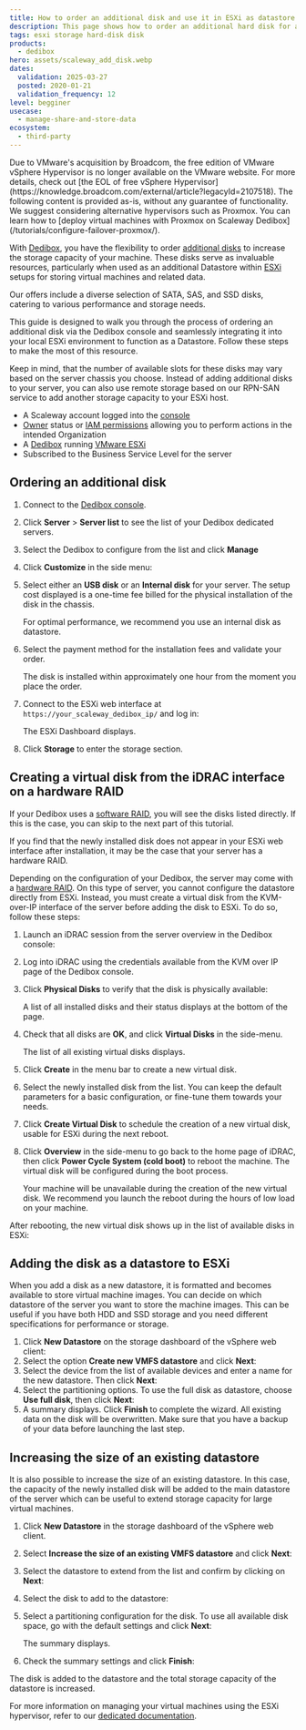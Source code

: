 ```yaml
---
title: How to order an additional disk and use it in ESXi as datastore
description: This page shows how to order an additional hard disk for a Dedibox and how to use it in ESXi as datastore.
tags: esxi storage hard-disk disk
products:
  - dedibox
hero: assets/scaleway_add_disk.webp
dates:
  validation: 2025-03-27
  posted: 2020-01-21
  validation_frequency: 12
level: begginer
usecase:
  - manage-share-and-store-data
ecosystem:
  - third-party
---
```




<Message type="important">
Due to VMware's acquisition by Broadcom, the free edition of VMware vSphere Hypervisor is no longer available on the VMware website. For more details, check out [the EOL of free vSphere Hypervisor](https://knowledge.broadcom.com/external/article?legacyId=2107518). The following content is provided as-is, without any guarantee of functionality.
We suggest considering alternative hypervisors such as Proxmox. You can learn how to [deploy virtual machines with Proxmox on Scaleway Dedibox](/tutorials/configure-failover-proxmox/).
</Message>


With [Dedibox](https://www.scaleway.com/en/dedibox/), you have the flexibility to order [additional disks](https://www.scaleway.com/en/dedibox/storage/) to increase the storage capacity of your machine.
These disks serve as invaluable resources, particularly when used as an additional Datastore within [ESXi](https://www.vmware.com/products/esxi-and-esx.html) setups for storing virtual machines and related data.

Our offers include a diverse selection of SATA, SAS, and SSD disks, catering to various performance and storage needs.

This guide is designed to walk you through the process of ordering an additional disk via the Dedibox console and seamlessly integrating it into your local ESXi environment to function as a Datastore. Follow these steps to make the most of this resource.

<Message type="tip">
  Keep in mind, that the number of available slots for these disks may vary based on the server chassis you choose.
  Instead of adding additional disks to your server, you can also use remote storage based on our RPN-SAN service to add another storage capacity to your ESXi host.
</Message>

<Requirements />

- A Scaleway account logged into the [console](https://console.scaleway.com)
- [Owner](/iam/concepts/#owner) status or [IAM permissions](/iam/concepts/#permission) allowing you to perform actions in the intended Organization
- A [Dedibox](https://www.scaleway.com/en/dedibox/) running [VMware ESXi](/tutorials/configure-virtual-machine-esxi/#installing-esxi)
- Subscribed to the Business Service Level for the server

## Ordering an additional disk

1. Connect to the [Dedibox console](https://console.online.net/).
2. Click **Server** > **Server list** to see the list of your Dedibox dedicated servers.
3. Select the Dedibox to configure from the list and click **Manage**
4. Click **Customize** in the side menu:
    <Lightbox image={image} width="200" alt="" />
5. Select either an **USB disk** or an **Internal disk** for your server.
    <Message type="important">
      The setup cost displayed is a one-time fee billed for the physical installation of the disk in the chassis.
    </Message>

    <Message type="important">
      For optimal performance, we recommend you use an internal disk as datastore.
    </Message>

    <Lightbox image={image2} width="800" alt="" />
6. Select the payment method for the installation fees and validate your order.
    <Lightbox image={image3} width="800" alt="" />

    <Message type="note">
      The disk is installed within approximately one hour from the moment you place the order.
    </Message>
8. Connect to the ESXi web interface at `https://your_scaleway_dedibox_ip/` and log in:
    <Lightbox image={image4} width="800" alt="" />

    The ESXi Dashboard displays.

    <Lightbox image={image5} width="800" alt="" />
9. Click **Storage** to enter the storage section.

## Creating a virtual disk from the iDRAC interface on a hardware RAID

If your Dedibox uses a [software RAID](https://en.wikipedia.org/wiki/RAID#SOFTWARE), you will see the disks listed directly. If this is the case, you can skip to the next part of this tutorial.

If you find that the newly installed disk does not appear in your ESXi web interface after installation, it may be the case that your server has a hardware RAID.

<Lightbox image={image6} width="800" alt="" />

Depending on the configuration of your Dedibox, the server may come with a [hardware RAID](https://en.wikipedia.org/wiki/Disk_array_controller). On this type of server, you cannot configure the datastore directly from ESXi. Instead, you must create a virtual disk from the KVM-over-IP interface of the server before adding the disk to ESXi. To do so, follow these steps:

1. Launch an iDRAC session from the server overview in the Dedibox console:
    <Lightbox image={image7} width="800" alt="" />
2. Log into iDRAC using the credentials available from the KVM over IP page of the Dedibox console.
3. Click **Physical Disks** to verify that the disk is physically available:
    <Lightbox image={image8} width="500" alt="" />

    A list of all installed disks and their status displays at the bottom of the page.

    <Lightbox image={image9} width="800" alt="" />
4. Check that all disks are **OK**, and click **Virtual Disks** in the side-menu.

    The list of all existing virtual disks displays.
5. Click **Create** in the menu bar to create a new virtual disk.
    <Lightbox image={image10} width="300" alt="" />
6. Select the newly installed disk from the list. You can keep the default parameters for a basic configuration, or fine-tune them towards your needs.
    <Lightbox image={image11} width="800" alt="" />
7. Click **Create Virtual Disk** to schedule the creation of a new virtual disk, usable for ESXi during the next reboot.
8. Click **Overview** in the side-menu to go back to the home page of iDRAC, then click **Power Cycle System (cold boot)** to reboot the machine. The virtual disk will be configured during the boot process.
    <Lightbox image={image12} width="300" alt="" />

    <Message type="important">
      Your machine will be unavailable during the creation of the new virtual disk. We recommend you launch the reboot during the hours of low load on your machine.
    </Message>

After rebooting, the new virtual disk shows up in the list of available disks in ESXi:

<Lightbox image={image13} width="800" alt="" />

## Adding the disk as a datastore to ESXi

When you add a disk as a new datastore, it is formatted and becomes available to store virtual machine images. You can decide on which datastore of the server you want to store the machine images. This can be useful if you have both HDD and SSD storage and you need different specifications for performance or storage.

1. Click **New Datastore** on the storage dashboard of the vSphere web client:
    <Lightbox image={image14} width="800" alt="" />
2. Select the option **Create new VMFS datastore** and click **Next**:
    <Lightbox image={image15} width="500" alt="" />
3. Select the device from the list of available devices and enter a name for the new datastore. Then click **Next**:
    <Lightbox image={image16} width="500" alt="" />
4. Select the partitioning options. To use the full disk as datastore, choose **Use full disk**, then click **Next**:
    <Lightbox image={image17} width="500" alt="" />
5. A summary displays. Click **Finish** to complete the wizard.
    <Message type="important">
      All existing data on the disk will be overwritten. Make sure that you have a backup of your data before launching the last step.
    </Message>

<Lightbox image={image18} width="500" alt="" />

## Increasing the size of an existing datastore

It is also possible to increase the size of an existing datastore. In this case, the capacity of the newly installed disk will be added to the main datastore of the server which can be useful to extend storage capacity for large virtual machines.

1. Click **New Datastore** in the storage dashboard of the vSphere web client.
    <Lightbox image={image19} width="800" alt="" />
2. Select **Increase the size of an existing VMFS datastore** and click **Next**:
    <Lightbox image={image20} width="800" alt="" />
3. Select the datastore to extend from the list and confirm by clicking on **Next**:
    <Lightbox image={image21} width="800" alt="" />
4. Select the disk to add to the datastore:
    <Lightbox image={image22} width="800" alt="" />
5. Select a partitioning configuration for the disk. To use all available disk space, go with the default settings and click **Next**:
    <Lightbox image={image23} width="800" alt="" />

    The summary displays.
6. Check the summary settings and click **Finish**:
    <Lightbox image={image24} width="800" alt="" />

The disk is added to the datastore and the total storage capacity of the datastore is increased.

For more information on managing your virtual machines using the ESXi hypervisor, refer to our [dedicated documentation](/tutorials/configure-virtual-machine-esxi/).